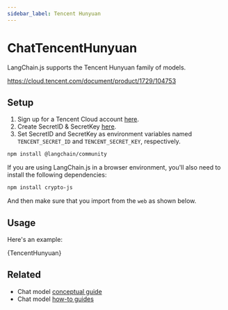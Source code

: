 ```yaml
---
sidebar_label: Tencent Hunyuan
---
```



# ChatTencentHunyuan

LangChain.js supports the Tencent Hunyuan family of models.

https://cloud.tencent.com/document/product/1729/104753

## Setup

1. Sign up for a Tencent Cloud account [here](https://cloud.tencent.com/register).
2. Create SecretID & SecretKey [here](https://console.cloud.tencent.com/cam/capi).
3. Set SecretID and SecretKey as environment variables named `TENCENT_SECRET_ID` and `TENCENT_SECRET_KEY`, respectively.


<IntegrationInstallTooltip></IntegrationInstallTooltip>

```bash npm2yarn
npm install @langchain/community
```

If you are using LangChain.js in a browser environment, you'll also need to install the following dependencies:

```bash npm2yarn
npm install crypto-js
```

And then make sure that you import from the `web` as shown below.

## Usage

Here's an example:


<CodeBlock language="typescript">{TencentHunyuan}</CodeBlock>

## Related

- Chat model [conceptual guide](/docs/concepts/#chat-models)
- Chat model [how-to guides](/docs/how_to/#chat-models)
